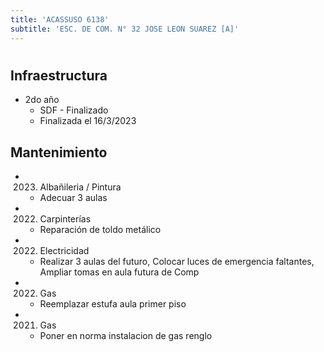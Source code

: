 ```yaml
---
title: 'ACASSUSO 6138'
subtitle: 'ESC. DE COM. N° 32 JOSE LEON SUAREZ [A]'
---
```


#
## Infraestructura

* 2do año 
    + SDF - Finalizado 
    + Finalizada el 16/3/2023 






## Mantenimiento

*  (2023) Albañileria / Pintura 
    + Adecuar 3 aulas

*  (2022) Carpinterías 
    + Reparación de toldo metálico

*  (2022) Electricidad 
    + Realizar 3 aulas del futuro, Colocar luces de emergencia faltantes, Ampliar tomas en aula futura de Comp

*  (2022) Gas 
    + Reemplazar estufa aula primer piso

*  (2021) Gas 
    + Poner en norma instalacion de gas renglo



